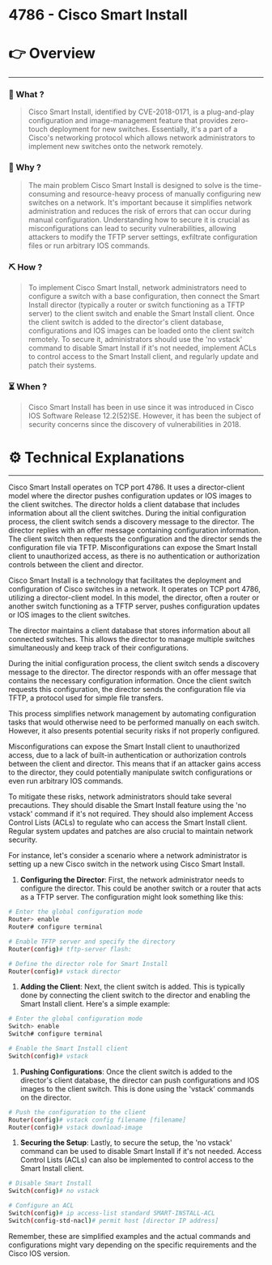 # 4786 - Cisco Smart Install


# 👉 Overview

---

### 👀 What ?

> Cisco Smart Install, identified by CVE-2018-0171, is a plug-and-play configuration and image-management feature that provides zero-touch deployment for new switches. Essentially, it's a part of a Cisco's networking protocol which allows network administrators to implement new switches onto the network remotely.
> 

### 🧐 Why ?

> The main problem Cisco Smart Install is designed to solve is the time-consuming and resource-heavy process of manually configuring new switches on a network. It's important because it simplifies network administration and reduces the risk of errors that can occur during manual configuration. Understanding how to secure it is crucial as misconfigurations can lead to security vulnerabilities, allowing attackers to modify the TFTP server settings, exfiltrate configuration files or run arbitrary IOS commands.
> 

### ⛏️ How ?

> To implement Cisco Smart Install, network administrators need to configure a switch with a base configuration, then connect the Smart Install director (typically a router or switch functioning as a TFTP server) to the client switch and enable the Smart Install client. Once the client switch is added to the director's client database, configurations and IOS images can be loaded onto the client switch remotely. To secure it, administrators should use the 'no vstack' command to disable Smart Install if it's not needed, implement ACLs to control access to the Smart Install client, and regularly update and patch their systems.
> 

### ⏳ When ?

> Cisco Smart Install has been in use since it was introduced in Cisco IOS Software Release 12.2(52)SE. However, it has been the subject of security concerns since the discovery of vulnerabilities in 2018.
> 

# ⚙️ Technical Explanations

---

Cisco Smart Install operates on TCP port 4786. It uses a director-client model where the director pushes configuration updates or IOS images to the client switches. The director holds a client database that includes information about all the client switches. During the initial configuration process, the client switch sends a discovery message to the director. The director replies with an offer message containing configuration information. The client switch then requests the configuration and the director sends the configuration file via TFTP. Misconfigurations can expose the Smart Install client to unauthorized access, as there is no authentication or authorization controls between the client and director.

Cisco Smart Install is a technology that facilitates the deployment and configuration of Cisco switches in a network. It operates on TCP port 4786, utilizing a director-client model. In this model, the director, often a router or another switch functioning as a TFTP server, pushes configuration updates or IOS images to the client switches.

The director maintains a client database that stores information about all connected switches. This allows the director to manage multiple switches simultaneously and keep track of their configurations.

During the initial configuration process, the client switch sends a discovery message to the director. The director responds with an offer message that contains the necessary configuration information. Once the client switch requests this configuration, the director sends the configuration file via TFTP, a protocol used for simple file transfers.

This process simplifies network management by automating configuration tasks that would otherwise need to be performed manually on each switch. However, it also presents potential security risks if not properly configured.

Misconfigurations can expose the Smart Install client to unauthorized access, due to a lack of built-in authentication or authorization controls between the client and director. This means that if an attacker gains access to the director, they could potentially manipulate switch configurations or even run arbitrary IOS commands.

To mitigate these risks, network administrators should take several precautions. They should disable the Smart Install feature using the 'no vstack' command if it's not required. They should also implement Access Control Lists (ACLs) to regulate who can access the Smart Install client. Regular system updates and patches are also crucial to maintain network security.

For instance, let's consider a scenario where a network administrator is setting up a new Cisco switch in the network using Cisco Smart Install.

1. **Configuring the Director**: First, the network administrator needs to configure the director. This could be another switch or a router that acts as a TFTP server. The configuration might look something like this:

```bash
# Enter the global configuration mode
Router> enable
Router# configure terminal

# Enable TFTP server and specify the directory
Router(config)# tftp-server flash:

# Define the director role for Smart Install
Router(config)# vstack director

```

1. **Adding the Client**: Next, the client switch is added. This is typically done by connecting the client switch to the director and enabling the Smart Install client. Here's a simple example:

```bash
# Enter the global configuration mode
Switch> enable
Switch# configure terminal

# Enable the Smart Install client
Switch(config)# vstack

```

1. **Pushing Configurations**: Once the client switch is added to the director's client database, the director can push configurations and IOS images to the client switch. This is done using the 'vstack' commands on the director.

```bash
# Push the configuration to the client
Router(config)# vstack config filename [filename]
Router(config)# vstack download-image

```

1. **Securing the Setup**: Lastly, to secure the setup, the 'no vstack' command can be used to disable Smart Install if it's not needed. Access Control Lists (ACLs) can also be implemented to control access to the Smart Install client.

```bash
# Disable Smart Install
Switch(config)# no vstack

# Configure an ACL
Switch(config)# ip access-list standard SMART-INSTALL-ACL
Switch(config-std-nacl)# permit host [director IP address]

```

Remember, these are simplified examples and the actual commands and configurations might vary depending on the specific requirements and the Cisco IOS version.
